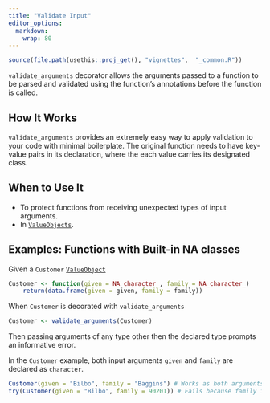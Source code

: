 ---
title: "Validate Input"
editor_options: 
  markdown: 
    wrap: 80
---

```{r, include = FALSE}
source(file.path(usethis::proj_get(), "vignettes",  "_common.R"))
```

<!-- One line about what the function does -->

`validate_arguments` decorator allows the arguments passed to a function to be
parsed and validated using the function's annotations before the function is
called.

## How It Works

`validate_arguments` provides an extremely easy way to apply validation to your
code with minimal boilerplate. The original function needs to have key-value
pairs in its declaration, where the each value carries its designated class.

## When to Use It

* To protect functions from receiving unexpected types of input arguments. 
* In [`ValueObjects`](https://tidylab.github.io/R6P/reference/ValueObject.html). 

## Examples: Functions with Built-in NA classes

Given a `Customer` [`ValueObject`](https://tidylab.github.io/R6P/reference/ValueObject.html)

```{r, echo=TRUE}
Customer <- function(given = NA_character_, family = NA_character_)
    return(data.frame(given = given, family = family))
```

When `Customer` is decorated with `validate_arguments`

```{r, echo=TRUE}
Customer <- validate_arguments(Customer)
```

Then passing arguments of any type other then the declared type prompts an informative error.

In the `Customer` example, both input arguments `given` and `family` are declared as `character`. 

```{r, echo=TRUE}
Customer(given = "Bilbo", family = "Baggins") # Works as both arguments are character
try(Customer(given = "Bilbo", family = 90201)) # Fails because family is not a character
```

